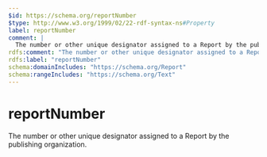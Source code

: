 ```yaml
---
$id: https://schema.org/reportNumber
$type: http://www.w3.org/1999/02/22-rdf-syntax-ns#Property
label: reportNumber
comment: |
  The number or other unique designator assigned to a Report by the publishing organization.
rdfs:comment: "The number or other unique designator assigned to a Report by the publishing organization."
rdfs:label: "reportNumber"
schema:domainIncludes: "https://schema.org/Report"
schema:rangeIncludes: "https://schema.org/Text"
---
```


# reportNumber

The number or other unique designator assigned to a Report by the publishing organization.


